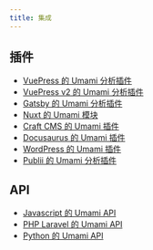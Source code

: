 ```yaml
---
title: 集成
---
```


## 插件

- [VuePress 的 Umami 分析插件](https://github.com/spekulatius/vuepress-plugin-umami)
- [VuePress v2 的 Umami 分析插件](https://github.com/azat-io/vuepress-plugin-umami-analytics)
- [Gatsby 的 Umami 分析插件](https://www.gatsbyjs.com/plugins/gatsby-plugin-umami/)
- [Nuxt 的 Umami 模块](https://github.com/ijkml/nuxt-umami)
- [Craft CMS 的 Umami 插件](https://github.com/stenvdb/craft-umami)
- [Docusaurus 的 Umami 插件](https://github.com/dipakparmar/docusaurus-plugin-umami)
- [WordPress 的 Umami 插件](https://wordpress.org/plugins/integrate-umami/)
- [Publii 的 Umami 分析插件](https://marketplace.getpublii.com/plugins/umami-analytics/)

## API

- [Javascript 的 Umami API](https://github.com/umami-software/api-client)
- [PHP Laravel 的 Umami API](https://github.com/atm-code/laravel-umami)
- [Python 的 Umami API](https://github.com/mikeckennedy/umami-python)
